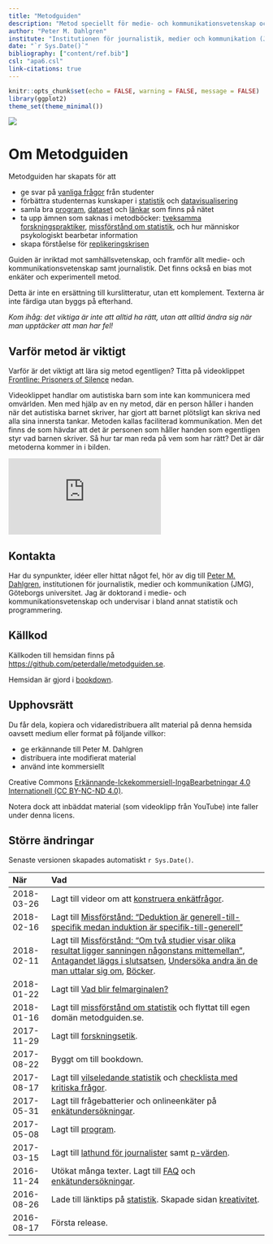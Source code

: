 ```yaml
--- 
title: "Metodguiden"
description: "Metod speciellt för medie- och kommunikationsvetenskap och journalistik."
author: "Peter M. Dahlgren"
institute: "Institutionen för journalistik, medier och kommunikation (JMG), Göteborgs universitet"
date: "`r Sys.Date()`"
bibliography: ["content/ref.bib"]
csl: "apa6.csl"
link-citations: true
---
```


```r
knitr::opts_chunk$set(echo = FALSE, warning = FALSE, message = FALSE)
library(ggplot2)
theme_set(theme_minimal())
```

![](images/metodguiden-logo.png)

# Om Metodguiden {-}

Metodguiden har skapats för att

- ge svar på [vanliga frågor](#faq) från studenter
- förbättra studenternas kunskaper i [statistik](#stats) och [datavisualisering](#dataviz)
- samla bra [program](#program), [dataset](#dataset) och [länkar](#links) som finns på nätet
- ta upp ämnen som saknas i metodböcker: [tveksamma forskningspraktiker](#misleading-stats), [missförstånd om statistik](#misconceptions-stats), och hur människor psykologiskt bearbetar information
- skapa förståelse för [replikeringskrisen](https://en.wikipedia.org/wiki/Replication_crisis)

Guiden är inriktad mot samhällsvetenskap, och framför allt medie- och kommunikationsvetenskap samt journalistik. Det finns också en bias mot enkäter och experimentell metod.

Detta är inte en ersättning till kurslitteratur, utan ett komplement. Texterna är inte färdiga utan byggs på efterhand.

<em>Kom ihåg: det viktiga är inte att alltid ha rätt, utan att alltid ändra sig när man upptäcker att man har fel!</em>

## Varför metod är viktigt {-}

Varför är det viktigt att lära sig metod egentligen? Titta på videoklippet [Frontline: Prisoners of Silence](https://www.youtube.com/watch?v=CzCGux7qD1c) nedan.

Videoklippet handlar om autistiska barn som inte kan kommunicera med omvärlden. Men med hjälp av en ny metod, där en person håller i handen när det autistiska barnet skriver, har gjort att barnet plötsligt kan skriva ned alla sina innersta tankar. Metoden kallas faciliterad kommunikation. Men det finns de som hävdar att det är personen som håller handen som egentligen styr vad barnen skriver. Så hur tar man reda på vem som har rätt? Det är där metoderna kommer in i bilden.

<iframe src="https://www.youtube.com/embed/CzCGux7qD1c?rel=0" frameborder="0" class="mediaplayer videoplayer" allowfullscreen></iframe>

## Kontakta {-}

Har du synpunkter, idéer eller hittat något fel, hör av dig till [Peter M. Dahlgren](http://peterdahlgren.com/contact/), institutionen för journalistik, medier och kommunikation (JMG), Göteborgs universitet. Jag är doktorand i medie- och kommunikationsvetenskap och undervisar i bland annat statistik och programmering.

## Källkod {-}

Källkoden till hemsidan finns på <https://github.com/peterdalle/metodguiden.se>.

Hemsidan är gjord i [bookdown](https://bookdown.org/).

## Upphovsrätt {-}

Du får dela, kopiera och vidaredistribuera allt material på denna hemsida oavsett medium eller format på följande villkor:

- ge erkännande till Peter M. Dahlgren
- distribuera inte modifierat material
- använd inte kommersiellt

Creative Commons [Erkännande-Ickekommersiell-IngaBearbetningar 4.0 Internationell (CC BY-NC-ND 4.0)](http://creativecommons.org/licenses/by-nc-nd/4.0/).

Notera dock att inbäddat material (som videoklipp från YouTube) inte faller under denna licens.

## Större ändringar {-}

Senaste versionen skapades automatiskt `r Sys.Date()`.

| När        | Vad |
| :---------- | :------------------------------------------------------------ |
| 2018-03-26 | Lagt till videor om att [konstruera enkätfrågor](#surveys).
| 2018-02-16 | Lagt till [Missförstånd: "Deduktion är generell-till-specifik medan induktion är specifik-till-generell"](#specific-to-general) |
| 2018-02-11 | Lagt till [Missförstånd: “Om två studier visar olika resultat ligger sanningen någonstans mittemellan”](#inbetween), [Antagandet läggs i slutsatsen](#assumptions-circularity), [Undersöka andra än de man uttalar sig om](#inference-to-population), [Böcker](#books). |
| 2018-01-22 | Lagt till [Vad blir felmarginalen?](/felmarginal.html)|
| 2018-01-16 | Lagt till [missförstånd om statistik](#misconceptions-stats) och flyttat till egen domän metodguiden.se. |
| 2017-11-29 | Lagt till [forskningsetik](#ethics). |
| 2017-08-22 | Byggt om till bookdown. |
| 2017-08-17 | Lagt till [vilseledande statistik](#misleading-stats) och [checklista med kritiska frågor](#checklist). |
| 2017-05-31 | Lagt till frågebatterier och onlineenkäter på [enkätundersökningar](#surveys). |
| 2017-05-08 | Lagt till [program](#program). |
| 2017-03-15 | Lagt till [lathund för journalister](#journalist) samt [p-värden](#p-values). |
| 2016-11-24 | Utökat många texter. Lagt till [FAQ](#faq) och [enkätundersökningar](#surveys). |
| 2016-08-26 | Lade till länktips på [statistik](#stats). Skapade sidan [kreativitet](#creativity). |
| 2016-08-17 | Första release. |